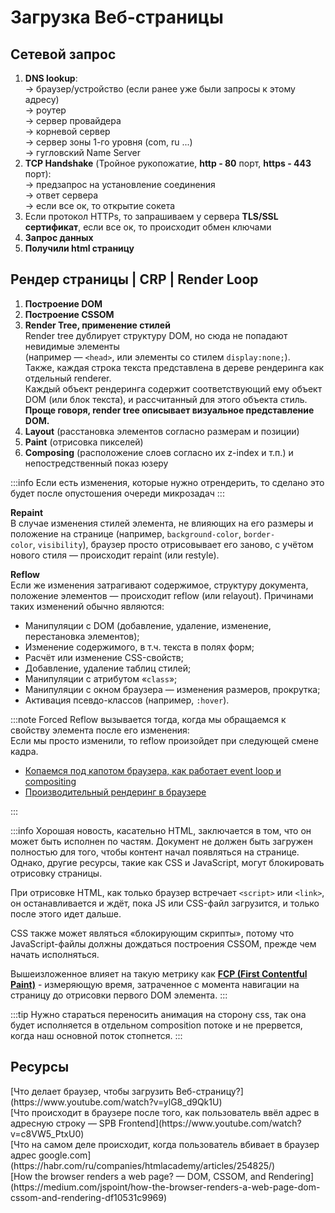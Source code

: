 
# Загрузка Веб-страницы

## Сетевой запрос

1. **DNS lookup**:<br/>
   -> браузер/устройство (если ранее уже были запросы к этому адресу)<br/>
   -> роутер<br/>
   -> сервер провайдера<br/>
   -> корневой сервер<br/>
   -> сервер зоны 1-го уровня (com, ru ...)<br/>
   -> гугловский Name Server<br/>
2. **TCP Handshake** (Тройное рукопожатие, **http - 80** порт, **https - 443** порт):<br/>
   -> предзапрос на установление соединения<br/>
   -> ответ сервера<br/>
   -> если все ок, то открытие сокета
3. Если протокол HTTPs, то запрашиваем у сервера **TLS/SSL сертификат**, если все ок, то происходит обмен ключами
4. **Запрос данных**
5. **Получили html страницу**

## Рендер страницы | CRP | Render Loop

1. **Построение DOM**
2. **Построение CSSOM**
3. **Render Tree, применение стилей**<br/>
   Render tree дублирует структуру DOM, но сюда не попадают невидимые элементы<br/>
   (например — `<head>`, или элементы со стилем `display:none;`).<br/>
   Также, каждая строка текста представлена в дереве рендеринга как отдельный renderer.<br/>
   Каждый объект рендеринга содержит соответствующий ему объект DOM (или блок текста), и рассчитанный для этого объекта стиль.<br/>
   **Проще говоря, render tree описывает визуальное представление DOM.**
4. **Layout** (расстановка элементов согласно размерам и позиции)
5. **Paint** (отрисовка пикселей)
6. **Composing** (расположение слоев согласно их z-index и т.п.) и непостредственный показ юзеру

:::info
Если есть изменения, которые нужно отрендерить, то сделано это будет после опустошения очереди микрозадач
:::

**Repaint**<br/>
В случае изменения стилей элемента, не влияющих на его размеры и положение на странице (например, `background-color`, `border-color`, `visibility`), браузер просто отрисовывает его заново, с учётом нового стиля — происходит repaint (или restyle).

**Reflow**<br/>
Если же изменения затрагивают содержимое, структуру документа, положение элементов — происходит reflow (или relayout). Причинами таких изменений обычно являются:

- Манипуляции с DOM (добавление, удаление, изменение, перестановка элементов);
- Изменение содержимого, в т.ч. текста в полях форм;
- Расчёт или изменение CSS-свойств;
- Добавление, удаление таблиц стилей;
- Манипуляции с атрибутом «`class`»;
- Манипуляции с окном браузера — изменения размеров, прокрутка;
- Активация псевдо-классов (например, `:hover`).

:::note
Forced Reflow вызывается тогда, когда мы обращаемся к свойству элемента после его изменения:<br/>
Если мы просто изменили, то reflow произойдет при следующей смене кадра.

- [Копаемся под капотом браузера, как работает event loop и compositing](https://www.youtube.com/watch?v=On2EWADF81Y)<br/>
- [Производительный рендеринг в браузере](https://www.youtube.com/watch?v=QDQSj4__v_8)

:::

:::info
Хорошая новость, касательно HTML, заключается в том, что он может быть исполнен по частям. Документ не должен быть загружен полностью для того, чтобы контент начал появляться на странице. Однако, другие ресурсы, такие как CSS и JavaScript, могут блокировать отрисовку страницы.

При отрисовке HTML, как только браузер встречает `<script>` или `<link>`, он останавливается и ждёт, пока JS или CSS-файл загрузится, и только после этого идет дальше.

CSS также может являться «блокирующим скрипты», потому что JavaScript-файлы должны дождаться построения CSSOM, прежде чем начать исполняться.

Вышеизложенное влияет на такую метрику как [**FCP (First Contentful Paint)**](./fcp) - измеряющую время, затраченное с момента навигации на страницу до отрисовки первого DOM элемента.
:::

:::tip
Нужно стараться переносить анимация на сторону css, так она будет исполняется в отдельном composition потоке и не прервется, когда наш основной поток стопнется.
:::

## Ресурсы

<Resourses>
[Что делает браузер, чтобы загрузить Веб-страницу?](https://www.youtube.com/watch?v=ylG8_d9Qk1U)<br/>
[Что происходит в браузере после того, как пользователь ввёл адрес в адресную строку — SPB Frontend](https://www.youtube.com/watch?v=c8VW5_PtxU0)<br/>
[Что на самом деле происходит, когда пользователь вбивает в браузер адрес google.com](https://habr.com/ru/companies/htmlacademy/articles/254825/)<br/>
[How the browser renders a web page? — DOM, CSSOM, and
  Rendering](https://medium.com/jspoint/how-the-browser-renders-a-web-page-dom-cssom-and-rendering-df10531c9969)<br/>

</Resourses>
